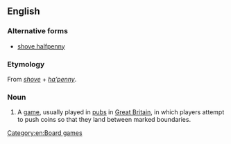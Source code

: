 ==English==
{{wikipedia|Shove ha’penny}}

===Alternative forms===
* [[shove halfpenny]]

===Etymology===
From ''[[shove]]'' + ''[[ha'penny|ha’penny]]''.

===Noun===
{{en-noun|-|head=[[shove]] [[ha'penny|ha’penny]]}}

# {{context|British}} A [[game]], usually played in [[pub]]s in [[Great Britain]], in which players attempt to push coins so that they land between marked boundaries.

[[Category:en:Board games]]